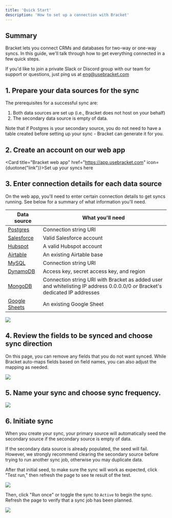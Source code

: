 ```yaml
---
title: 'Quick Start'
description: 'How to set up a connection with Bracket'
---
```

## Summary

Bracket lets you connect CRMs and databases for two-way or one-way syncs. In this guide, we'll talk through how to get everything connected in a few quick steps.

<Info>If you'd like to join a private Slack or Discord group with our team for support or questions, just ping us at eng@usebracket.com</Info>

## 1. Prepare your data sources for the sync

The prerequisites for a successful sync are:
1. Both data sources are set up (i.e., Bracket does not host on your behalf)
2. The secondary data source is empty of data.

<Tip>Note that if Postgres is your secondary source, you do not need to have a table created before setting up your sync - Bracket can generate it for you.</Tip>

## 2. Create an account on our web app

<Card title="Bracket web app" href="https://app.usebracket.com" icon={duotone("link")}>Set up your syncs here</Card>

## 3. Enter connection details for each data source

On the web app, you'll need to enter certain connection details to get syncs running. See below for a summary of what information you'll need.

| Data source                                  | What you'll need                                                                                                                  |
| --------------------------------      | --------------------------------------------------------------------------------------------------------------------------------- |
| [Postgres](/connecting/postgres_connecting)      | Connection string URI                                                                                                             |
| [Salesforce](/connecting/salesforce_connecting)    | Valid Salesforce account                                                                                                          |
| [Hubspot](/connecting/hubspot_connecting)          | A valid Hubspot account                                                                 |
| [Airtable](/connecting/airtable_connecting)      | An existing Airtable base                                                                                                |
| [MySQL](/connecting/mysql_connecting)      | Connection string URI                                                                                                |
| [DynamoDB](/connecting/mongodb_dynamodb)          | Access key, secret access key, and region     |
| [MongoDB](/connecting/mongodb_connecting)          | Connection string URI with Bracket as added user and whitelisting IP address 0.0.0.0/0 _or_ Bracket's dedicated IP addresses      |
| [Google Sheets](/connecting/gsheets_connecting)  | An existing Google Sheet                                                                     |

<Example>
  <img class="rounded-md w-full" src="/img/onboarding_choose_primary_source.gif" />
</Example>

## 4. Review the fields to be synced and choose sync direction

On this page, you can remove any fields that you do not want synced. While Bracket auto-maps fields based on field names, you can also adjust the mapping as needed.

<Example>
  <img class="rounded-md w-full" src="/img/onboarding_field_mapping.gif" />
</Example>

## 5. Name your sync and choose sync frequency.

<Example>
  <img class="rounded-md w-full" src="/img/onboarding_name_sync.gif" />
</Example>

## 6. Initiate sync

When you create your sync, your primary source will automatically seed the secondary source if the secondary source is empty of data.

<Warning>If the secondary data source is already populated, the seed will fail. However, we strongly recommend clearing the secondary source before trying to run another sync job, otherwise you may duplicate data.</Warning>


After that initial seed, to make sure the sync will work as expected, click "Test run," then refresh the page to see te result of the test.

<Example>
  <img class="rounded-md w-full" src="/img/starting_test_run.gif" />
</Example>

Then, click "Run once" or toggle the sync to `Active` to begin the sync. Refresh the page to verify that a sync job has been planned.

<Example>
  <img class="rounded-md w-full" src="/img/starting_sfdc_sync.gif" />
</Example>
